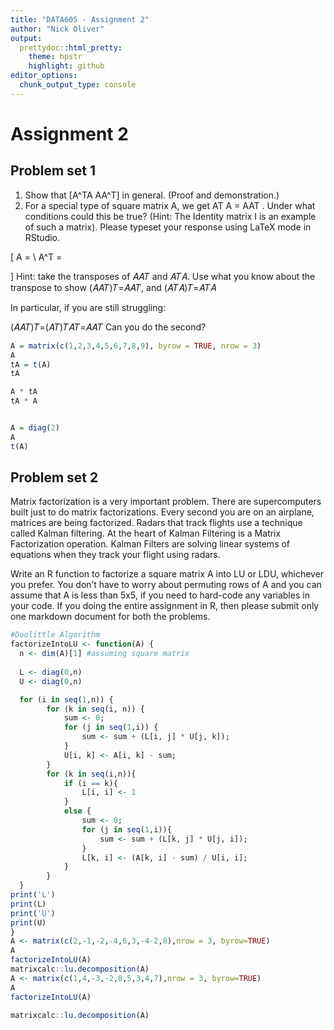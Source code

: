 ```yaml
---
title: "DATA605 - Assignment 2"
author: "Nick Oliver"
output:
  prettydoc::html_pretty:
    theme: hpstr
    highlight: github
editor_options: 
  chunk_output_type: console
---
```


# Assignment 2

## Problem set 1

(1) Show that \[A^TA \neq AA^T\] in general. (Proof and demonstration.)
(2) For a special type of square matrix A, we get AT A = AAT . Under what conditions
could this be true? (Hint: The Identity matrix I is an example of such a matrix).
Please typeset your response using LaTeX mode in RStudio. 

\[
A =
\begin{bmatrix}
1&2&3\\4&5&6
\end{bmatrix}
\\
A^T = \begin{bmatrix}
1&4\\2&5\\3&6
\end{bmatrix}
\]
Hint: take the transposes of 𝐴𝐴𝑇 and 𝐴𝑇𝐴. Use what you know about the transpose to show (𝐴𝐴𝑇)𝑇=𝐴𝐴𝑇, and (𝐴𝑇𝐴)𝑇=𝐴𝑇𝐴

In particular, if you are still struggling:

(𝐴𝐴𝑇)𝑇=(𝐴𝑇)𝑇𝐴𝑇=𝐴𝐴𝑇
Can you do the second?
```r
A = matrix(c(1,2,3,4,5,6,7,8,9), byrow = TRUE, nrow = 3)
A
tA = t(A)
tA

A * tA
tA * A


A = diag(2)
A
t(A)
```

## Problem set 2

Matrix factorization is a very important problem. There are supercomputers built just to do matrix factorizations. Every second you are on an airplane, matrices are being factorized. Radars that track flights use a technique called Kalman filtering. At the heart of Kalman Filtering is a Matrix Factorization operation. Kalman Filters are solving linear systems of equations when they track your flight using radars.

Write an R function to factorize a square matrix A into LU or LDU, whichever you prefer. 
You don’t have to worry about permuting rows of A and you can assume that A is less than 5x5, if you need to hard-code any variables in your code. If you doing the entire assignment in R, then please submit only one markdown document for both the problems.

```r
#Doolittle Algorithm
factorizeIntoLU <- function(A) {
  n <- dim(A)[1] #assuming square matrix
  
  L <- diag(0,n)
  U <- diag(0,n)

  for (i in seq(1,n)) {
		for (k in seq(i, n)) {
			sum <- 0;
			for (j in seq(1,i)) {
				sum <- sum + (L[i, j] * U[j, k]);
			}
			U[i, k] <- A[i, k] - sum;
		}
		for (k in seq(i,n)){
			if (i == k){
				L[i, i] <- 1
			}
			else {
				sum <- 0;
				for (j in seq(1,i)){
					sum <- sum + (L[k, j] * U[j, i]);
				}
				L[k, i] <- (A[k, i] - sum) / U[i, i];
			}
		}
  }
print('L')
print(L)
print('U')
print(U)
}
A <- matrix(c(2,-1,-2,-4,6,3,-4-2,8),nrow = 3, byrow=TRUE)
A
factorizeIntoLU(A)
matrixcalc::lu.decomposition(A)
A <- matrix(c(1,4,-3,-2,8,5,3,4,7),nrow = 3, byrow=TRUE)
A
factorizeIntoLU(A)

matrixcalc::lu.decomposition(A)

```